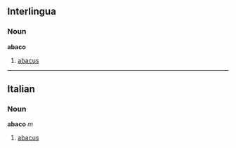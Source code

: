 ==Interlingua==
===Noun===
'''abaco'''

# [[abacus]]


----
==Italian==
===Noun===
'''abaco''' ''m''

# [[abacus]]